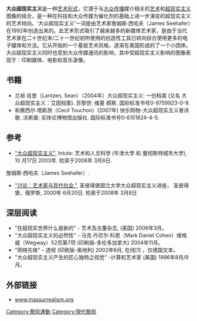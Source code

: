 '''大众超现实主义'''是一种[[艺术形式|艺术形式]]，它源于与[[大众传播|大众传播]]媒介相关的[[艺术|艺术]]和[[超现实主义|超现实主义]]图像的结合，是一种在科技和大众传媒为催化剂的基础上进一步演变的超现实主义的艺术倾向。‘大众超现实主义’一词是由艺术家詹姆斯∙西哈夫（James Seehafer）在1992年创造出来的。此艺术形式吸引了越来越多的新媒体艺术家，是由于当代艺术家在二十世纪末/二十一世纪初所使用的创造性工具已转向综合使用更多的电子媒体和方法。它从开始的一个基层艺术风格，逐渐在美国形成的了一个小团体。大众超现实主义同时也受到大众传媒通讯的影响，其中受超现实主义影响的图像表现于：印刷媒体、电影和音乐录像。

==书籍==
* 兰祯∙肖恩（Lantzen, Sean）（2004年）大众超现实主义: 一份档案 (又名 大众超现实主义：艾因档案). 苏黎世: 维基 郝斯.  国际标准书号0-9759923-0-9. 
* 和赛西尔∙塔斯昂（Cecil Touchon）(2007年) 快乐购物-大众超现实主义者诗歌. 沃斯堡: 实体论博物馆出版社.  国际标准书号0-6151824-4-5.

==参考==
* [http://www.intute.ac.uk/artsandhumanities/cgi-bin/fullrecord.pl?handle=artifact1764 "大众超现实主义"], Intute: 艺术和人文科学 (牛津大学 和 曼彻斯特城市大学), 10 月17日 2003年. 检索于2008年  3月8日. 
詹姆斯∙西哈夫（James Seehafer）. 
* [https://web.archive.org/web/20080608073616/http://www.spbu.ru/Structure/Culture/Museums/History/koi/art_diss.htm#20_06rus "讨论：艺术家与现代社会."], 圣彼得堡国立大学大众超现实主义讲座， 圣彼得堡，俄罗斯, 2000年 6月20日. 检索于2008年  3月8日

==深层阅读==

* "在超现实世界什么是新的" - 艺术及古董杂志, (美国) 2006年3月。 
* "大众超现实主义的必然性" - 马克∙丹尼尔∙科恩（Mark Daniel Cohen）维格威（Wegway）52页第7项 (印刷版-多伦多加拿大) 2004年11月。 
* "网络先锋" – 透视 (印刷版-奥地利) 2002年6月, 在线[1] ，仅德国文本。
* "大众超现实主义产生的匠心独特之视觉" -计算机艺术家 (美国) 1996年8月/9月。

==外部链接==
*[http://www.massurrealism.org/cn/ www.massurrealism.org] {{Wayback|url=http://www.massurrealism.org/cn/ |date=20190921191824 }}

[[Category:藝術運動|Category:藝術運動]]
[[Category:現代藝術|Category:現代藝術]]